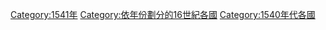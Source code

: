 {{Commons category|1541 by country}}

[[Category:1541年|Category:1541年]]
[[Category:依年份劃分的16世紀各國|Category:依年份劃分的16世紀各國]]
[[Category:1540年代各國|Category:1540年代各國]]